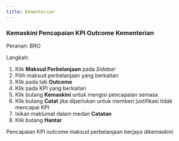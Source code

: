 ```yaml
---
title: Kementerian
---
```

### Kemaskini Pencapaian KPI Outcome Kementerian

Peranan: BRO

Langkah:
1. Klik **Maksud Perbelanjaan** pada *Sidebar*
2. Pilih maksud perbelanjaan yang berkaitan
3. Klik pada tab **Outcome**
4. Klik pada KPI yang berkaitan
5. Klik butang **Kemaskini** untuk mengisi pencapaian semasa
6. Klik butang **Catat** jika diperlukan untuk memberi justifikasi tidak mencapai KPI
7. Isikan maklumat dalam medan **Catatan** 
8. Klik butang **Hantar**

<Callout title="Outcome">
Pencapaian KPI outcome maksud perbelanjaan berjaya dikemaskini
</Callout>